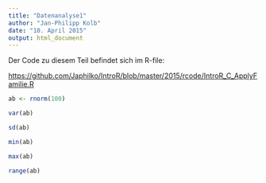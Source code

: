```yaml
---
title: "Datenanalyse1"
author: "Jan-Philipp Kolb"
date: "10. April 2015"
output: html_document
---
```


Der Code zu diesem Teil befindet sich im R-file:

<https://github.com/Japhilko/IntroR/blob/master/2015/rcode/IntroR_C_ApplyFamilie.R>

```r
ab <- rnorm(100)

var(ab)

sd(ab)

min(ab)

max(ab)

range(ab)
```

